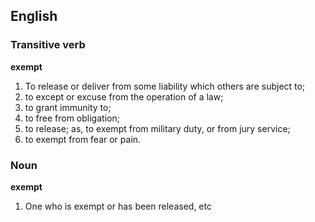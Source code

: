 == English ==
=== Transitive verb ===
'''exempt'''
#To release or deliver from some liability which others are subject to; 
#to except or excuse from the operation of a law; 
#to grant immunity to; 
#to free from obligation; 
#to release; as, to exempt from military duty, or from jury service; 
#to exempt from fear or pain.

=== Noun ===
'''exempt'''
# One who is exempt or has been released, etc
